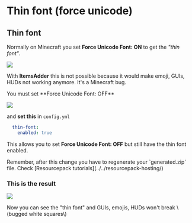 # Thin font \(force unicode\)

## Thin font

Normally on Minecraft you set **Force Unicode Font: ON** to get the _"thin font"_.

![](assets/images/immagine%20%284%29.png)

  
With **ItemsAdder** this is not possible because it would make emoji, GUIs, HUDs not working anymore. It's a Minecraft bug.


<Warning>
You must set **Force Unicode Font: OFF**
</Warning>


![](assets/images/immagine%20%283%29.png)

and **set this** in `config.yml`

```yaml
  thin-font:
    enabled: true
```

This allows you to set **Force Unicode Font: OFF** but still have the thin font enabled.


<Warning>
Remember, after this change you have to regenerate your `generated.zip` file.   
Check [Resourcepack tutorials](../../resourcepack-hosting/)
</Warning>


### This is the result

![](assets/images/immagine%20%286%29.png)


<Note>
Now you can see the "thin font" and GUIs, emojis, HUDs won't break \(bugged white squares\)
</Note>